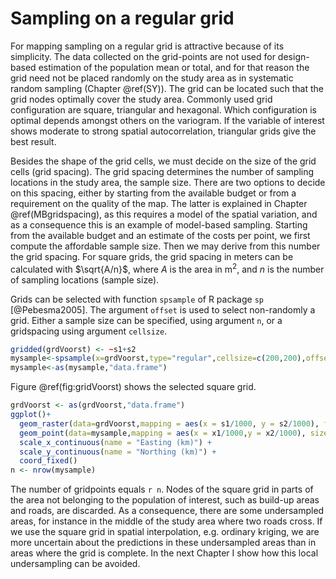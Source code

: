 # Sampling on a regular grid {#Regulargrid}

For mapping sampling on a regular grid is attractive because of its simplicity. The data collected on the grid-points are not used for design-based estimation of the population mean or total, and for that reason the grid need not be placed randomly on the study area as in systematic random sampling (Chapter \@ref(SY)). The grid can be located such that the grid nodes optimally cover the study area. Commonly used grid configuration are square, triangular and hexagonal. Which configuration is optimal depends amongst others on the variogram. If the variable of interest shows moderate to strong spatial autocorrelation, triangular grids give the best result.

Besides the shape of the grid cells, we must decide on the size of the grid cells (grid spacing). The grid spacing determines the number of sampling locations in the study area, the sample size. There are two options to decide on this spacing, either by starting from the available budget or from a requirement on the quality of the map. The latter is explained in Chapter \@ref(MBgridspacing), as this requires a model of the spatial variation, and as a consequence this is an example of model-based sampling. Starting from the available budget and an estimate of the costs per point, we first compute the affordable sample size. Then we may derive from this number the grid spacing. For square grids, the grid spacing in meters can be calculated with $\sqrt{A/n}$, where $A$ is the area in m$^2$, and $n$ is the number of sampling locations (sample size).

Grids can be selected with function `spsample` of R package `sp` [@Pebesma2005]. The argument `offset` is used to select non-randomly a grid. Either a sample size can be specified, using argument `n`, or a gridspacing using argument `cellsize`.

```r
gridded(grdVoorst) <- ~s1+s2
mysample<-spsample(x=grdVoorst,type="regular",cellsize=c(200,200),offset=c(0.5,0.5))
mysample<-as(mysample,"data.frame")
```

Figure \@ref(fig:gridVoorst) shows the selected square grid.

```r
grdVoorst <- as(grdVoorst,"data.frame")
ggplot()+
  geom_raster(data=grdVoorst,mapping = aes(x = s1/1000, y = s2/1000), fill="grey")+
  geom_point(data=mysample,mapping = aes(x = x1/1000,y = x2/1000), size = 2) +
  scale_x_continuous(name = "Easting (km)") +
  scale_y_continuous(name = "Northing (km)") +
  coord_fixed()
n <- nrow(mysample)
```

The number of gridpoints equals ```r n```. Nodes of the square grid in parts of the area not belonging to the population of interest, such as build-up areas and roads, are discarded. As a consequence, there are some undersampled areas, for instance in the middle of the study area where two roads cross. If we use the square grid in spatial interpolation, e.g. ordinary kriging, we are more uncertain about the predictions in these undersampled areas than in areas where the grid is complete. In the next Chapter I show how this local undersampling can be avoided.
